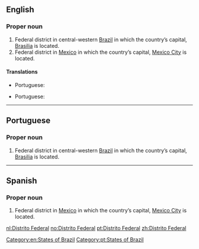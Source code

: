 ==English==
{{wikipedia|dab=Distrito Federal}}

===Proper noun===
{{en-proper noun}}

# Federal district in central-western [[Brazil]] in which the country’s capital, [[Brasilia]] is located.
# Federal district in [[Mexico]] in which the country’s capital, [[Mexico City]] is located.

====Translations====
{{trans-top|federal district in central-western Brazil}}
* Portuguese: {{t|pt|Distrito Federal|m}}
{{trans-mid}}
{{trans-bottom}}

{{trans-top|federal district in Mexico}}
* Portuguese: {{t|pt|Distrito Federal|m}}
{{trans-mid}}
{{trans-bottom}}

[[Category:en:States of Brazil]]

----

==Portuguese==

===Proper noun===
{{head|pt|proper noun|head=[[distrito|Distrito]] [[federal|Federal]]|g=m}}

# Federal district in central-western [[Brazil]] in which the country’s capital, [[Brasilia]] is located.

[[Category:pt:States of Brazil]]

----

==Spanish==

===Proper noun===
{{head|es|proper noun|head=[[distrito|Distrito]] [[federal|Federal]]|g=m}}

# Federal district in [[Mexico]] in which the country’s capital, [[Mexico City]] is located.

[[nl:Distrito Federal]]
[[no:Distrito Federal]]
[[pt:Distrito Federal]]
[[zh:Distrito Federal]]